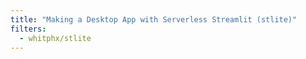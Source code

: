 ```yaml
---
title: "Making a Desktop App with Serverless Streamlit (stlite)"
filters:
  - whitphx/stlite
---
```

